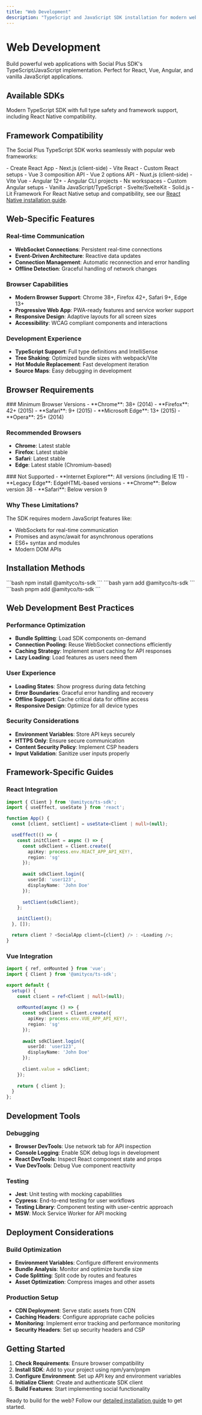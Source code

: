 ```yaml
---
title: "Web Development"
description: "TypeScript and JavaScript SDK installation for modern web applications and frameworks."
---
```


# Web Development

Build powerful web applications with Social Plus SDK's TypeScript/JavaScript implementation. Perfect for React, Vue, Angular, and vanilla JavaScript applications.

## Available SDKs

<Card title="TypeScript SDK" icon="code" href="/social-plus-sdk/getting-started/platform-setup/web/install-web">
Modern TypeScript SDK with full type safety and framework support, including React Native compatibility.
</Card>

## Framework Compatibility

The Social Plus TypeScript SDK works seamlessly with popular web frameworks:

<CardGroup cols={2}>
  <Card title="React Applications" icon="react">
    - Create React App  
    - Next.js (client-side)
    - Vite React
    - Custom React setups
  </Card>
  
  <Card title="Vue Applications" icon="vuejs">
    - Vue 3 composition API
    - Vue 2 options API
    - Nuxt.js (client-side)
    - Vite Vue
  </Card>
  
  <Card title="Angular Applications" icon="angular">
    - Angular 12+
    - Angular CLI projects
    - Nx workspaces
    - Custom Angular setups
  </Card>
  
  <Card title="Other Frameworks" icon="javascript">
    - Vanilla JavaScript/TypeScript
    - Svelte/SvelteKit
    - Solid.js
    - Lit Framework
  </Card>
</CardGroup>

<Info>
For React Native setup and compatibility, see our <a href="/social-plus-sdk/getting-started/platform-setup/cross-platform/install-react-native">React Native installation guide</a>.
</Info>

## Web-Specific Features

### Real-time Communication
- **WebSocket Connections**: Persistent real-time connections
- **Event-Driven Architecture**: Reactive data updates
- **Connection Management**: Automatic reconnection and error handling
- **Offline Detection**: Graceful handling of network changes

### Browser Capabilities
- **Modern Browser Support**: Chrome 38+, Firefox 42+, Safari 9+, Edge 13+
- **Progressive Web App**: PWA-ready features and service worker support
- **Responsive Design**: Adaptive layouts for all screen sizes
- **Accessibility**: WCAG compliant components and interactions

### Development Experience
- **TypeScript Support**: Full type definitions and IntelliSense
- **Tree Shaking**: Optimized bundle sizes with webpack/Vite
- **Hot Module Replacement**: Fast development iteration
- **Source Maps**: Easy debugging in development

## Browser Requirements

<Tabs>
<Tab title="Supported Browsers">
### Minimum Browser Versions
- **Chrome**: 38+ (2014)
- **Firefox**: 42+ (2015)
- **Safari**: 9+ (2015)
- **Microsoft Edge**: 13+ (2015)
- **Opera**: 25+ (2014)

### Recommended Browsers
- **Chrome**: Latest stable
- **Firefox**: Latest stable
- **Safari**: Latest stable
- **Edge**: Latest stable (Chromium-based)
</Tab>

<Tab title="Unsupported">
### Not Supported
- **Internet Explorer**: All versions (including IE 11)
- **Legacy Edge**: EdgeHTML-based versions
- **Chrome**: Below version 38
- **Safari**: Below version 9

### Why These Limitations?
The SDK requires modern JavaScript features like:
- WebSockets for real-time communication
- Promises and async/await for asynchronous operations
- ES6+ syntax and modules
- Modern DOM APIs
</Tab>
</Tabs>

## Installation Methods

<CardGroup cols={3}>
  <Card title="npm" icon="npm">
    ```bash
    npm install @amityco/ts-sdk
    ```
  </Card>
  
  <Card title="yarn" icon="package">
    ```bash
    yarn add @amityco/ts-sdk
    ```
  </Card>
  
  <Card title="pnpm" icon="box">
    ```bash
    pnpm add @amityco/ts-sdk
    ```
  </Card>
</CardGroup>

## Web Development Best Practices

### Performance Optimization
- **Bundle Splitting**: Load SDK components on-demand
- **Connection Pooling**: Reuse WebSocket connections efficiently
- **Caching Strategy**: Implement smart caching for API responses
- **Lazy Loading**: Load features as users need them

### User Experience
- **Loading States**: Show progress during data fetching
- **Error Boundaries**: Graceful error handling and recovery
- **Offline Support**: Cache critical data for offline access
- **Responsive Design**: Optimize for all device types

### Security Considerations
- **Environment Variables**: Store API keys securely
- **HTTPS Only**: Ensure secure communication
- **Content Security Policy**: Implement CSP headers
- **Input Validation**: Sanitize user inputs properly

## Framework-Specific Guides

### React Integration
```typescript
import { Client } from '@amityco/ts-sdk';
import { useEffect, useState } from 'react';

function App() {
  const [client, setClient] = useState<Client | null>(null);

  useEffect(() => {
    const initClient = async () => {
      const sdkClient = Client.create({
        apiKey: process.env.REACT_APP_API_KEY!,
        region: 'sg'
      });
      
      await sdkClient.login({
        userId: 'user123',
        displayName: 'John Doe'
      });
      
      setClient(sdkClient);
    };

    initClient();
  }, []);

  return client ? <SocialApp client={client} /> : <Loading />;
}
```

### Vue Integration
```typescript
import { ref, onMounted } from 'vue';
import { Client } from '@amityco/ts-sdk';

export default {
  setup() {
    const client = ref<Client | null>(null);
    
    onMounted(async () => {
      const sdkClient = Client.create({
        apiKey: process.env.VUE_APP_API_KEY!,
        region: 'sg'
      });
      
      await sdkClient.login({
        userId: 'user123',
        displayName: 'John Doe'
      });
      
      client.value = sdkClient;
    });
    
    return { client };
  }
};
```

## Development Tools

### Debugging
- **Browser DevTools**: Use network tab for API inspection
- **Console Logging**: Enable SDK debug logs in development
- **React DevTools**: Inspect React component state and props
- **Vue DevTools**: Debug Vue component reactivity

### Testing
- **Jest**: Unit testing with mocking capabilities
- **Cypress**: End-to-end testing for user workflows
- **Testing Library**: Component testing with user-centric approach
- **MSW**: Mock Service Worker for API mocking

## Deployment Considerations

### Build Optimization
- **Environment Variables**: Configure different environments
- **Bundle Analysis**: Monitor and optimize bundle size
- **Code Splitting**: Split code by routes and features
- **Asset Optimization**: Compress images and other assets

### Production Setup
- **CDN Deployment**: Serve static assets from CDN
- **Caching Headers**: Configure appropriate cache policies
- **Monitoring**: Implement error tracking and performance monitoring
- **Security Headers**: Set up security headers and CSP

## Getting Started

1. **Check Requirements**: Ensure browser compatibility
2. **Install SDK**: Add to your project using npm/yarn/pnpm
3. **Configure Environment**: Set up API key and environment variables
4. **Initialize Client**: Create and authenticate SDK client
5. **Build Features**: Start implementing social functionality

Ready to build for the web? Follow our [detailed installation guide](/social-plus-sdk/getting-started/platform-setup/web/install-web) to get started.
